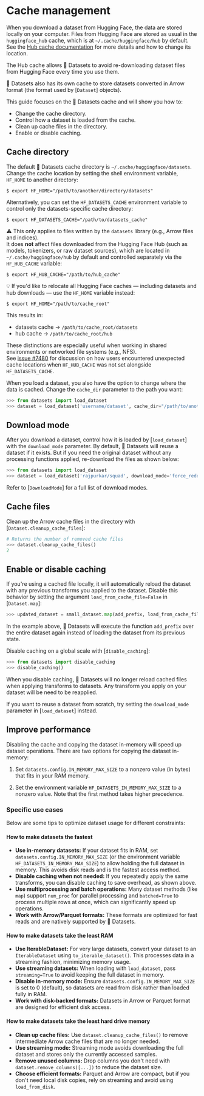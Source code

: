 # Cache management

When you download a dataset from Hugging Face, the data are stored locally on your computer.
Files from Hugging Face are stored as usual in the `huggingface_hub` cache, which is at `~/.cache/huggingface/hub` by default.
See the [Hub cache documentation](https://huggingface.co/docs/huggingface_hub/guides/manage-cache) for more details and how to change its location.

The Hub cache allows 🤗 Datasets to avoid re-downloading dataset files from Hugging Face every time you use them. 

🤗 Datasets also has its own cache to store datasets converted in Arrow format (the format used by [`Dataset`] objects).

This guide focuses on the 🤗 Datasets cache and will show you how to:

- Change the cache directory.
- Control how a dataset is loaded from the cache.
- Clean up cache files in the directory.
- Enable or disable caching.

## Cache directory

The default 🤗 Datasets cache directory is `~/.cache/huggingface/datasets`. Change the cache location by setting the shell environment variable, `HF_HOME` to another directory:

```
$ export HF_HOME="/path/to/another/directory/datasets"
```

Alternatively, you can set the `HF_DATASETS_CACHE` environment variable to control only the datasets-specific cache directory:

```
$ export HF_DATASETS_CACHE="/path/to/datasets_cache"
```

⚠️ This only applies to files written by the `datasets` library (e.g., Arrow files and indices).  
It does **not** affect files downloaded from the Hugging Face Hub (such as models, tokenizers, or raw dataset sources), which are located in `~/.cache/huggingface/hub` by default and controlled separately via the `HF_HUB_CACHE` variable:

```
$ export HF_HUB_CACHE="/path/to/hub_cache"
```

💡 If you'd like to relocate all Hugging Face caches — including datasets and hub downloads — use the `HF_HOME` variable instead:

```
$ export HF_HOME="/path/to/cache_root"
```

This results in:
- datasets cache → `/path/to/cache_root/datasets`
- hub cache → `/path/to/cache_root/hub`

These distinctions are especially useful when working in shared environments or networked file systems (e.g., NFS).  
See [issue #7480](https://github.com/huggingface/datasets/issues/7480) for discussion on how users encountered unexpected cache locations when `HF_HUB_CACHE` was not set alongside `HF_DATASETS_CACHE`.

When you load a dataset, you also have the option to change where the data is cached. Change the `cache_dir` parameter to the path you want:

```py
>>> from datasets import load_dataset
>>> dataset = load_dataset('username/dataset', cache_dir="/path/to/another/directory/datasets")
```

## Download mode

After you download a dataset, control how it is loaded by [`load_dataset`] with the `download_mode` parameter. By default, 🤗 Datasets will reuse a dataset if it exists. But if you need the original dataset without any processing functions applied, re-download the files as shown below:

```py
>>> from datasets import load_dataset
>>> dataset = load_dataset('rajpurkar/squad', download_mode='force_redownload')
```

Refer to [`DownloadMode`] for a full list of download modes.

## Cache files

Clean up the Arrow cache files in the directory with [`Dataset.cleanup_cache_files`]:

```py
# Returns the number of removed cache files
>>> dataset.cleanup_cache_files()
2
```

## Enable or disable caching

If you're using a cached file locally, it will automatically reload the dataset with any previous transforms you applied to the dataset. Disable this behavior by setting the argument `load_from_cache_file=False` in [`Dataset.map`]:

```py
>>> updated_dataset = small_dataset.map(add_prefix, load_from_cache_file=False)
```

In the example above, 🤗 Datasets will execute the function `add_prefix` over the entire dataset again instead of loading the dataset from its previous state.

Disable caching on a global scale with [`disable_caching`]:

```py
>>> from datasets import disable_caching
>>> disable_caching()
```

When you disable caching, 🤗 Datasets will no longer reload cached files when applying transforms to datasets. Any transform you apply on your dataset will be need to be reapplied.

<Tip>

If you want to reuse a dataset from scratch, try setting the `download_mode` parameter in [`load_dataset`] instead.

</Tip>

<a id='load_dataset_enhancing_performance'></a>

## Improve performance

Disabling the cache and copying the dataset in-memory will speed up dataset operations. There are two options for copying the dataset in-memory:

1. Set `datasets.config.IN_MEMORY_MAX_SIZE` to a nonzero value (in bytes) that fits in your RAM memory.

2. Set the environment variable `HF_DATASETS_IN_MEMORY_MAX_SIZE` to a nonzero value. Note that the first method takes higher precedence.

### Specific use cases

Below are some tips to optimize dataset usage for different constraints:

#### How to make datasets the fastest

- **Use in-memory datasets:** If your dataset fits in RAM, set `datasets.config.IN_MEMORY_MAX_SIZE` (or the environment variable `HF_DATASETS_IN_MEMORY_MAX_SIZE`) to allow holding the full dataset in memory. This avoids disk reads and is the fastest access method.
- **Disable caching when not needed:** If you repeatedly apply the same transforms, you can disable caching to save overhead, as shown above.
- **Use multiprocessing and batch operations:** Many dataset methods (like `map`) support `num_proc` for parallel processing and `batched=True` to process multiple rows at once, which can significantly speed up operations.
- **Work with Arrow/Parquet formats:** These formats are optimized for fast reads and are natively supported by 🤗 Datasets.

#### How to make datasets take the least RAM

- **Use IterableDataset:** For very large datasets, convert your dataset to an `IterableDataset` using `to_iterable_dataset()`. This processes data in a streaming fashion, minimizing memory usage.
- **Use streaming datasets:** When loading with `load_dataset`, pass `streaming=True` to avoid keeping the full dataset in memory.
- **Disable in-memory mode:** Ensure `datasets.config.IN_MEMORY_MAX_SIZE` is set to 0 (default), so datasets are read from disk rather than loaded fully in RAM.
- **Work with disk-backed formats:** Datasets in Arrow or Parquet format are designed for efficient disk access.

#### How to make datasets take the least hard drive memory

- **Clean up cache files:** Use `dataset.cleanup_cache_files()` to remove intermediate Arrow cache files that are no longer needed.
- **Use streaming mode:** Streaming mode avoids downloading the full dataset and stores only the currently accessed samples.
- **Remove unused columns:** Drop columns you don't need with `dataset.remove_columns([...])` to reduce the dataset size.
- **Choose efficient formats:** Parquet and Arrow are compact, but if you don't need local disk copies, rely on streaming and avoid using `load_from_disk`.
